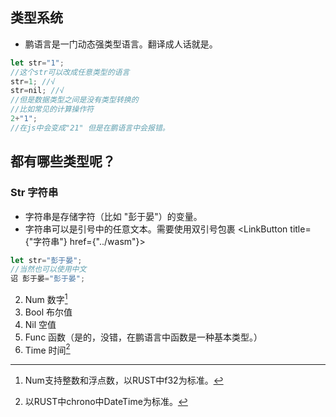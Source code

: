 
## 类型系统
+ 鹏语言是一门动态强类型语言。翻译成人话就是。
```ts
let str="1";
//这个str可以改成任意类型的语言
str=1; //√
str=nil; //√
//但是数据类型之间是没有类型转换的
//比如常见的计算操作符
2+"1";
//在js中会变成"21" 但是在鹏语言中会报错。 
```
## 都有哪些类型呢？
### Str 字符串
+ 字符串是存储字符（比如 "彭于晏"）的变量。
+ 字符串可以是引号中的任意文本。需要使用双引号包裹
<LinkButton title={"字符串"} href={"../wasm"}>
```ts
let str="彭于晏";
//当然也可以使用中文
诏 彭于晏="彭于晏";
```
</LinkButton>

2. Num 数字[^ps1]
3. Bool 布尔值
4. Nil 空值
5. Func 函数（是的，没错，在鹏语言中函数是一种基本类型。）
6. Time 时间[^p32]
[^ps1]: Num支持整数和浮点数，以RUST中f32为标准。
[^p32]: 以RUST中chrono中DateTime为标准。